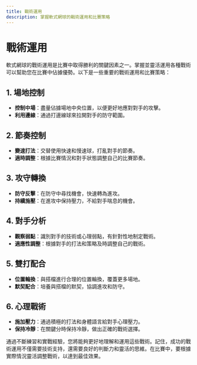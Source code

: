 ```yaml
---
title: 戰術運用
description: 掌握軟式網球的戰術運用和比賽策略
---
```


# 戰術運用

軟式網球的戰術運用是比賽中取得勝利的關鍵因素之一。掌握並靈活運用各種戰術可以幫助您在比賽中佔據優勢。以下是一些重要的戰術運用和比賽策略：

## 1. 場地控制

- **控制中場**：盡量佔據場地中央位置，以便更好地應對對手的攻擊。
- **利用邊線**：通過打邊線球來拉開對手的防守範圍。

## 2. 節奏控制

- **變速打法**：交替使用快速和慢速球，打亂對手的節奏。
- **適時調整**：根據比賽情況和對手狀態調整自己的比賽節奏。

## 3. 攻守轉換

- **防守反擊**：在防守中尋找機會，快速轉為進攻。
- **持續施壓**：在進攻中保持壓力，不給對手喘息的機會。

## 4. 對手分析

- **觀察弱點**：識別對手的技術或心理弱點，有針對性地制定戰術。
- **適應性調整**：根據對手的打法和策略及時調整自己的戰術。

## 5. 雙打配合

- **位置輪換**：與搭檔進行合理的位置輪換，覆蓋更多場地。
- **默契配合**：培養與搭檔的默契，協調進攻和防守。

## 6. 心理戰術

- **施加壓力**：通過積極的打法和身體語言給對手心理壓力。
- **保持冷靜**：在關鍵分時保持冷靜，做出正確的戰術選擇。

通過不斷練習和實戰經驗，您將能夠更好地理解和運用這些戰術。記住，成功的戰術運用不僅需要技術支持，還需要良好的判斷力和靈活的思維。在比賽中，要根據實際情況靈活調整戰術，以達到最佳效果。
